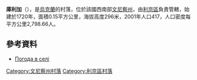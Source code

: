 {{coord|49|20|2|N|27|59|58|E|scale:30000|display=title}}

'''庫利加'''（{{lang-uk|Кулига}}），是[[烏克蘭|烏克蘭]]的村落，位於該國西南部[[文尼察州|文尼察州]]，由[[利京區|利京區]]負責管轄，始建於1720年，面積0.15平方公里，海拔高度296米，2001年人口417，人口密度每平方公里2,798.66人。

==參考資料==
* [http://weather.in.ua/ua/vinnickaja/12685 Погода в селі ] {{Wayback|url=http://weather.in.ua/ua/vinnickaja/12685 |date=20111220083806 }}

[[Category:文尼察州村落|Category:文尼察州村落]]
[[Category:利京區村落|Category:利京區村落]]


{{Vinnytsia-geo-stub}}
